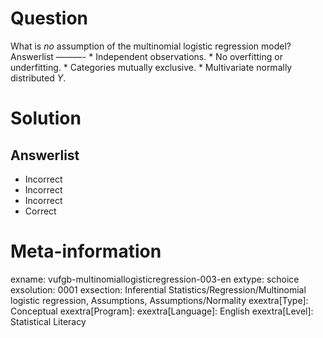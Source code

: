Question
========

What is *no* assumption of the multinomial logistic regression model? 
Answerlist
----------
* Independent observations.
* No overfitting or underfitting.
* Categories mutually exclusive.
* Multivariate normally distributed *Y*.

Solution
========

Answerlist
----------
* Incorrect
* Incorrect
* Incorrect
* Correct

Meta-information
================
exname: vufgb-multinomiallogisticregression-003-en
extype: schoice
exsolution: 0001
exsection: Inferential Statistics/Regression/Multinomial logistic regression, Assumptions, Assumptions/Normality
exextra[Type]: Conceptual
exextra[Program]: 
exextra[Language]: English
exextra[Level]: Statistical Literacy
